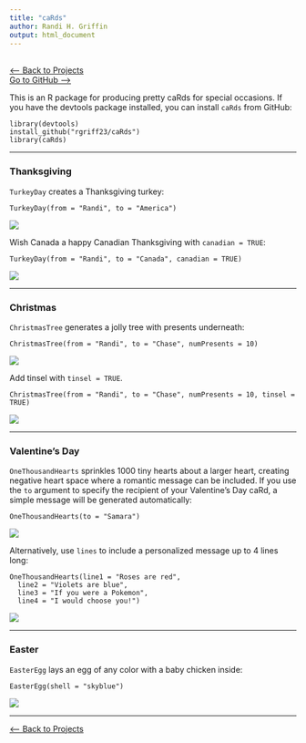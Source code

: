```yaml
---
title: "caRds"
author: Randi H. Griffin
output: html_document
---
```


<br>
[<-- Back to Projects](../projects.html)
<br>
<a target="_blank" href="https://github.com/rgriff23/caRds">Go to GitHub --></a>

This is an R package for producing pretty caRds for special occasions. If you have the devtools package installed, you can install `caRds` from GitHub:

```
library(devtools)
install_github("rgriff23/caRds")
library(caRds)
```

___

### Thanksgiving

`TurkeyDay` creates a Thanksgiving turkey:

```
TurkeyDay(from = "Randi", to = "America")
```

![](./caRds/Turkey.png)

Wish Canada a happy Canadian Thanksgiving with `canadian = TRUE`:

```
TurkeyDay(from = "Randi", to = "Canada", canadian = TRUE)
```

![](./caRds/TurkeyCanada.png)

___

### Christmas

`ChristmasTree` generates a jolly tree with presents underneath:

```
ChristmasTree(from = "Randi", to = "Chase", numPresents = 10)
```

![](./caRds/ChristmasTree.png)

Add tinsel with `tinsel = TRUE`. 

```
ChristmasTree(from = "Randi", to = "Chase", numPresents = 10, tinsel = TRUE)
```

![](./caRds/ChristmasTreeGaudy.png)

___

### Valentine's Day

`OneThousandHearts` sprinkles 1000 tiny hearts about a larger heart, creating negative heart space where a romantic message can be included. If you use the `to` argument to specify the recipient of your Valentine's Day caRd, a simple message will be generated automatically:

```
OneThousandHearts(to = "Samara")
```

![](./caRds/OneThousandHearts.png)

Alternatively, use `lines` to include a personalized message up to 4 lines long:

```
OneThousandHearts(line1 = "Roses are red", 
  line2 = "Violets are blue", 
  line3 = "If you were a Pokemon", 
  line4 = "I would choose you!")
```

![](./caRds/OneThousandHeartsPoem.png)

___

### Easter

`EasterEgg` lays an egg of any color with a baby chicken inside:

```
EasterEgg(shell = "skyblue")
```

![](./caRds/EasterEgg.png)

___

[<-- Back to Projects](http://rgriff23.github.io/projects.html)

